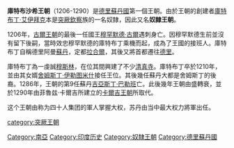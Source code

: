 {{unreferenced|time=2012-2-22}} 
'''庫特布沙希王朝'''（1206-1290）是[[德里蘇丹國|德里蘇丹國]]第一個王朝。由於王朝的創建者[[庫特布丁·艾伊拜克|庫特布丁·艾伊拜克]]本是[[突厥|突厥]][[欽察|欽察]]族的一名奴隸，因此又名'''奴隸王朝'''。

1206年，[[古爾王朝|古爾王朝]]的最後一任國王[[穆罕默德·古爾|穆罕默德·古爾]]遇刺身亡。因穆罕默德生前並沒有留下後嗣，當時效忠穆罕默德的庫特布丁乘機而起，成為了王國的接班人。庫特布丁自稱德里阿曼[[苏丹_(称谓)|蘇丹]]，定都[[拉合爾|拉合爾]]，其後又將首都遷往[[德里|德里]]。

庫特布丁為一虔誠[[穆斯林|穆斯林]]，在位其間興建了不少[[清真寺|清真寺]]。庫特布丁卒於1210年，並由其女婿[[舍姆斯丁·伊勒图米什|舍姆斯丁·伊勒图米什]]接任王位。其後幾任蘇丹大都是舍姆斯丁的後裔。1286年，王朝的第9任蘇丹[[吉亞斯丁·巴勒班|吉亞斯丁·巴勒班]]亡。此後幾年王朝由盛轉衰，並於1290年由菲魯兹·卡爾吉所建立的[[卡爾吉王朝|卡爾吉王朝]]所取代。

这个王朝由称为四十人集团的軍人掌握大权，苏丹由当中最大权力將軍出任。

[[Category:南亞|Category:南亞]]
[[Category:印度历史|Category:印度历史]]
[[Category:奴隸王朝|Category:奴隸王朝]]
[[category:突厥王朝|category:突厥王朝]]
[[Category:德里蘇丹國|Category:德里蘇丹國]]